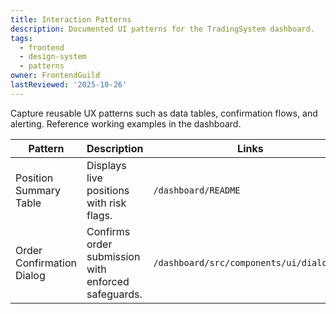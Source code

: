 ```yaml
---
title: Interaction Patterns
description: Documented UI patterns for the TradingSystem dashboard.
tags:
  - frontend
  - design-system
  - patterns
owner: FrontendGuild
lastReviewed: '2025-10-26'
---
```

Capture reusable UX patterns such as data tables, confirmation flows, and alerting. Reference working examples in the dashboard.

| Pattern | Description | Links |
| ------- | ----------- | ----- |
| Position Summary Table | Displays live positions with risk flags. | `/dashboard/README` |
| Order Confirmation Dialog | Confirms order submission with enforced safeguards. | `/dashboard/src/components/ui/dialog.md` |
